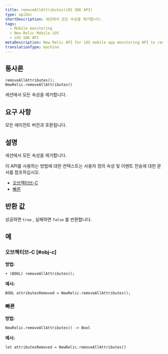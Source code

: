 ```yaml
---
title: removeAllAttributes(iOS SDK API)
type: apiDoc
shortDescription: 세션에서 모든 속성을 제거합니다.
tags:
  - Mobile monitoring
  - New Relic Mobile iOS
  - iOS SDK API
metaDescription: New Relic API for iOS mobile app monitoring API to remove all attributes from the session.
translationType: machine
---
```


## 통사론

```
removeAllAttributes();
NewRelic.removeAllAttributes()
```

세션에서 모든 속성을 제거합니다.

## 요구 사항

모든 에이전트 버전과 호환됩니다.

## 설명

세션에서 모든 속성을 제거합니다.

이 API를 사용하는 방법에 대한 컨텍스트는 사용자 정의 속성 및 이벤트 전송에 대한 문서를 참조하십시오.

* [오브젝티브-C](/docs/mobile-monitoring/new-relic-mobile-ios/install-configure/work-ios-sdk-api#objc-custom-att-events)
* [빠른](/docs/mobile-monitoring/new-relic-mobile-ios/install-configure/work-ios-sdk-api#swift-custom-att-events)

## 반환 값

성공하면 `true` , 실패하면 `false` 를 반환합니다.

## 예

### 오브젝티브-C [#obj-c]

**방법:**

```
+ (BOOL) removeAllAttributes();
```

**예시:**

```
BOOL attributesRemoved = NewRelic.removeAllAttributes();
```

### 빠른

**방법:**

```
NewRelic.removeAllAttributes() -> Bool
```

**예시:**

```
let attributesRemoved = NewRelic.removeAllAttributes()
```
